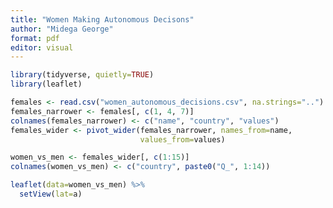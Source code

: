 ---
title: "Women Making Autonomous Decisons"
author: "Midega George"
format: pdf
editor: visual
---

```{r}
library(tidyverse, quietly=TRUE)
library(leaflet)

females <- read.csv("women_autonomous_decisions.csv", na.strings="..")
females_narrower <- females[, c(1, 4, 7)]
colnames(females_narrower) <- c("name", "country", "values")
females_wider <- pivot_wider(females_narrower, names_from=name, 
                             values_from=values)

women_vs_men <- females_wider[, c(1:15)]
colnames(women_vs_men) <- c("country", paste0("Q_", 1:14))

leaflet(data=women_vs_men) %>%
  setView(lat=a)
```
